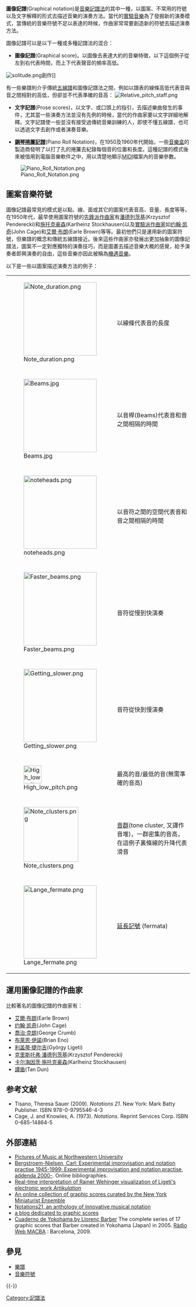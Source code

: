 '''圖像記譜'''(Graphical notation)是[[音樂記譜法|音樂記譜法]]的其中一種，以圖案、不常用的符號以及文字解釋的形式去描述音樂的演奏方法。當代的[[實驗音樂|實驗音樂]]為了發掘新的演奏模式，當傳統的音樂符號不足以表達的時候，作曲家常常要創造新的符號去描述演奏方法。

圖像記譜可以是以下一種或多種記譜法的混合：

*'''圖像記譜'''(Graphical score)。以圖像去表達大約的音樂特徵，以下這個例子從左到右代表時間，而上下代表聲音的頻率高低。
[[Image:solitude.png|thumb]]創作]]

有一些樂譜則介乎傳統[[五線譜|五線譜]]和圖像記譜法之間，例如以譜表的線條高低代表音與音之間相對的高低，但卻並不代表準確的音高：
[[Image:Relative_pitch_staff.png|center]]

*'''文字記譜'''(Prose scores)，以文字、或口頭上的指引，去描述樂曲發生的事件，尤其當一些演奏方法並沒有先例的時候，當代的作曲家要以文字詳細地解釋。文字記譜使一些並沒有接受過傳統音樂訓練的人，即使不懂五線譜，也可以透過文字去創作或者演奏音樂。

*'''[[下落式琴譜|鋼琴捲簾記譜]]'''(Piano Roll Notation)，在1950及1960年代開始，一些[[音樂盒|音樂盒]]的製造商發明了以打了孔的捲簾去紀錄每個音的位置和長度。這種記譜的模式後來被借用到電腦音樂軟件之中，用以清楚地顯示[[MIDI|MIDI]]檔案內的音樂參數。

[[Image:Piano_Roll_Notation.png|center]]

==圖案音樂符號==
圖像記譜最常見的模式是以點、線、面或其它的圖案代表音高、音量、長度等等，在1950年代，最早使用圖案符號的[[先鋒派作曲家|先鋒派作曲家]]有[[潘德列茨基|潘德列茨基]](Krzysztof Penderecki)和[[施托克豪森|施托克豪森]](Karlheinz Stockhausen)以及[[實驗派作曲家|實驗派作曲家]]如[[约翰·凯奇|约翰·凯奇]](John Cage)和[[艾爾·布朗|艾爾·布朗]](Earle Brown)等等。最初他們只是運用新的圖案符號，但樂譜的概念和傳統五線譜接近。後來這些作曲家亦發展出更加抽象的圖像記譜法，圖案不一定對應獨特的演奏技巧，而是圖畫去描述音樂大概的感覺，給予演奏者即興演奏的自由，這些音樂亦因此被稱為[[機遇音樂|機遇音樂]]。

以下是一些以圖案描述演奏方法的例子：
{|
|[[Image:Note_duration.png|200px]]
|以線條代表音的長度
|-
|-
|[[Image:Beams.jpg|200px]]
|以音桿(Beams)代表音和音之間相隔的時間 
|-
|-
|[[Image:noteheads.png|200px]]
|以音符之間的空間代表音和音之間相隔的時間
|-
|-
|[[Image:Faster_beams.png|200px]]
|音符從慢到快演奏
|-
|-
|[[Image:Getting_slower.png|200px]]
|音符從快到慢演奏
|-
|-
|[[Image:High_low_pitch.png|49px]]
|最高的音/最低的音(無需準確的音高)
|-
|-
|[[Image:Note_clusters.png|150px]]
| [[音群|音群]](tone cluster, 又譯作音堆)，一群密集的音高，在這例子裏條線的升降代表滑音
|-
|-
|[[Image:Lange_fermate.png|200px]]
|[[延長記號|延長記號]] (fermata)
|}

==運用圖像記譜的作曲家==
比較著名的圖像記譜的作曲家有：
* [[艾爾·布朗|艾爾·布朗]](Earle Brown) 
* [[约翰·凯奇|约翰·凯奇]](John Cage)
* [[喬治·克朗|喬治·克朗]](George Crumb)
* [[布萊恩·伊諾|布萊恩·伊諾]](Brian Eno)
* [[利盖蒂·捷尔吉|利盖蒂·捷尔吉]](György Ligeti)
* [[克里斯托弗·潘德列茨基|克里斯托弗·潘德列茨基]](Krzysztof Penderecki)
* [[卡尔海因茨·施托克豪森|卡尔海因茨·施托克豪森]](Karlheinz Stockhausen)
* [[譚盾|譚盾]](Tan Dun)

== 参考文献 ==
<!-- === 引用 ===
{{Reflist}}

=== 书籍 === -->
* Tisano, Theresa Sauer (2009). ''Notations 21''. New York: Mark Batty Publisher. ISBN 978-0-9795546-4-3
* Cage, J. and Knowles, A. (1973). ''Notations''. Reprint Services Corp. ISBN 0-685-14864-5

== 外部連結 ==
* [http://www.blockmuseum.northwestern.edu/picturesofmusic/ Pictures of Music at Northwestern University]{{Wayback|url=http://www.blockmuseum.northwestern.edu/picturesofmusic/ |date=20130211203532 }}
* [https://web.archive.org/web/20080605113619/http://www20.brinkster.com/improarchive/legno1uk.htm Bergstroem-Nielsen, Carl: Experimental improvisation and notation practise 1945-1999; Experimental improvisation and notation practise, addenda 2000-]. Online bibliographies.
* [http://www.youtube.com/watch?v=71hNl_skTZQ&feature=related Real-time interpretation of Rainer Wehinger visualization of [[Ligeti|Ligeti]]'s electronic work ''Artikulation''] {{Wayback|url=http://www.youtube.com/watch?v=71hNl_skTZQ&feature=related |date=20201110191225 }}
* [https://web.archive.org/web/20081006235756/http://www.nyme.org/graphic.html An online collection of graphic scores curated by the New York Miniaturist Ensemble]
* [https://web.archive.org/web/20090317084014/http://www.notations21.net/viewscores.html Notations21, an anthology of innovative musical notation]
* [https://web.archive.org/web/20101106013102/http://www.graphicalscores.org/wordpress/ a blog dedicated to graphic scores]
* [http://rwm.macba.cat/en/quaderns-audio?id_capsula=577 Cuaderno de Yokohama by Llorenç Barber] {{Wayback|url=http://rwm.macba.cat/en/quaderns-audio?id_capsula=577 |date=20130725160518 }} The complete series of 17 graphic scores that Barber created in Yokohama (Japan) in 2005. [http://rwm.macba.cat/ Ràdio Web MACBA] {{Wayback|url=http://rwm.macba.cat/ |date=20191212040506 }}: Barcelona, 2009.

== 參見 ==
*[[樂譜|樂譜]]
*[[音樂符號|音樂符號]]

{{-}}
{{Musical notation}}

[[Category:記譜法|Category:記譜法]]